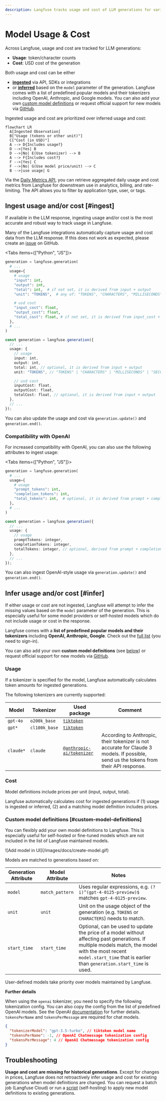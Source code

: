 ```yaml
---
description: Langfuse tracks usage and cost of LLM generations for various models (incl OpenAI, Anthropic, Google, and more). You can always add your own models.
---
```


# Model Usage & Cost

Across Langfuse, usage and cost are tracked for LLM generations:

- **Usage**: token/character counts
- **Cost**: USD cost of the generation

Both usage and cost can be either

- [**ingested**](#ingest) via API, SDKs or integrations
- or [**inferred**](#infer) based on the `model` parameter of the generation. Langfuse comes with a list of predefined popular models and their tokenizers including OpenAI, Anthropic, and Google models. You can also add your own [custom model definitions](#custom-model-definitions) or request official support for new models via [GitHub](/issue).

Ingested usage and cost are prioritized over inferred usage and cost:

```mermaid
flowchart LR
  A[Ingested Observation]
  B["Usage (tokens or other unit)"]
  C["Cost (in USD)"]
  A --> D{Includes usage?}
  D -->|Yes| B
  D -->|No| E(Use tokenizer) --> B
  A --> F{Includes cost?}
  F -->|Yes| C
  F -->|No| G(Use model price/unit) --> C
  B -->|use usage| G
```

Via the [Daily Metrics API](/docs/analytics/daily-metrics-api), you can retrieve aggregated daily usage and cost metrics from Langfuse for downstream use in analytics, billing, and rate-limiting. The API allows you to filter by application type, user, or tags.

## Ingest usage and/or cost [#ingest]

If available in the LLM response, ingesting usage and/or cost is the most accurate and robust way to track usage in Langfuse.

Many of the Langfuse integrations automatically capture usage and cost data from the LLM response. If this does not work as expected, please create an [issue](/issue) on GitHub.

<Tabs items={["Python", "JS"]}>
<Tab>

```python
generation = langfuse.generation(
  # ...
  usage={
    # usage
    "input": int,
    "output": int,
    "total": int,  # if not set, it is derived from input + output
    "unit": "TOKENS",  # any of: "TOKENS", "CHARACTERS", "MILLISECONDS", "SECONDS", "IMAGES"

    # usd cost
    "input_cost": float,
    "output_cost": float,
    "total_cost": float, # if not set, it is derived from input_cost + output_cost
  },
  # ...
)
```

</Tab>
<Tab>

```typescript
const generation = langfuse.generation({
  // ...
  usage: {
    // usage
    input: int,
    output: int,
    total: int, // optional, it is derived from input + output
    unit: "TOKENS", // "TOKENS" | "CHARACTERS" | "MILLISECONDS" | "SECONDS" | "IMAGES"

    // usd cost
    inputCost: float,
    outputCost: float,
    totalCost: float, // optional, it is derived from input + output
  },
  // ...
});
```

</Tab>
</Tabs>

You can also update the usage and cost via `generation.update()` and `generation.end()`.

### Compatibility with OpenAI

For increased compatibility with OpenAI, you can also use the following attributes to ingest usage:

<Tabs items={["Python", "JS"]}>
<Tab>

```python
generation = langfuse.generation(
  # ...
  usage={
    # usage
    "prompt_tokens": int,
    "completion_tokens": int,
    "total_tokens": int,  # optional, it is derived from prompt + completion
  },
  # ...
)
```

</Tab>
<Tab>

```typescript
const generation = langfuse.generation({
  // ...
  usage: {
    // usage
    promptTokens: integer,
    completionTokens: integer,
    totalTokens: integer, // optional, derived from prompt + completion
  },
  // ...
});
```

</Tab>
</Tabs>

You can also ingest OpenAI-style usage via `generation.update()` and `generation.end()`.

## Infer usage and/or cost [#infer]

If either usage or cost are not ingested, Langfuse will attempt to infer the missing values based on the `model` parameter of the generation. This is especially useful for some model providers or self-hosted models which do not include usage or cost in the response.

Langfuse comes with a **list of predefined popular models and their tokenizers** including **OpenAI, Anthropic, Google**. Check out the [full list](https://cloud.langfuse.com/project/clkpwwm0m000gmm094odg11gi/models) (you need to sign-in).

You can also add your own **custom model definitions** (see [below](#custom-model-definitions)) or request official support for new models via [GitHub](/issue).

### Usage

If a tokenizer is specified for the model, Langfuse automatically calculates token amounts for ingested generations.

The following tokenizers are currently supported:

| Model     | Tokenizer     | Used package                                                                       | Comment                                                                                                                               |
| --------- | ------------- | ---------------------------------------------------------------------------------- | ------------------------------------------------------------------------------------------------------------------------------------- |
| `gpt-4o`  | `o200k_base`  | [`tiktoken`](https://www.npmjs.com/package/tiktoken)                               |                                                                                                                                       |
| `gpt*`    | `cl100k_base` | [`tiktoken`](https://www.npmjs.com/package/tiktoken)                               |                                                                                                                                       |
| `claude*` | `claude`      | [`@anthropic-ai/tokenizer`](https://www.npmjs.com/package/@anthropic-ai/tokenizer) | According to Anthropic, their tokenizer is not accurate for Claude 3 models. If possible, send us the tokens from their API response. |

### Cost

Model definitions include prices per unit (input, output, total).

Langfuse automatically calculates cost for ingested generations if (1) usage is ingested or inferred, (2) and a matching model definition includes prices.

### Custom model definitions [#custom-model-definitions]

You can flexibly add your own model definitions to Langfuse. This is especially useful for self-hosted or fine-tuned models which are not included in the list of Langfuse maintained models.

<Frame border>![Add model in UI](/images/docs/create-model.gif)</Frame>

Models are matched to generations based on:

| Generation Attribute | Model Attribute | Notes                                                                                                                                                                                                                      |
| -------------------- | --------------- | -------------------------------------------------------------------------------------------------------------------------------------------------------------------------------------------------------------------------- |
| `model`              | `match_pattern` | Uses regular expressions, e.g. `(?i)^(gpt-4-0125-preview)$` matches `gpt-4-0125-preview`.                                                                                                                                  |
| `unit`               | `unit`          | Unit on the usage object of the generation (e.g. `TOKENS` or `CHARACTERS`) needs to match.                                                                                                                                 |
| `start_time`         | `start_time`    | Optional, can be used to update the price of a model without affecting past generations. If multiple models match, the model with the most recent `model.start_time` that is earlier than `generation.start_time` is used. |

User-defined models take priority over models maintained by Langfuse.

**Further details**

When using the `openai` tokenizer, you need to specify the following tokenization config. You can also copy the config from the list of predefined OpenAI models. See the OpenAI [documentation](https://github.com/openai/openai-cookbook/blob/main/examples/How_to_count_tokens_with_tiktoken.ipynb) for further details. `tokensPerName` and `tokensPerMessage` are required for chat models.

```json
{
  "tokenizerModel": "gpt-3.5-turbo", // tiktoken model name
  "tokensPerName": -1, // OpenAI Chatmessage tokenization config
  "tokensPerMessage": 4 // OpenAI Chatmessage tokenization config
}
```

## Troubleshooting

**Usage and cost are missing for historical generations**. Except for changes in prices, Langfuse does not retroactively infer usage and cost for existing generations when model definitions are changed. You can request a batch job (Langfuse Cloud) or run a [script](/docs/deployment/self-host#migrate-models) (self-hosting) to apply new model definitions to existing generations.
